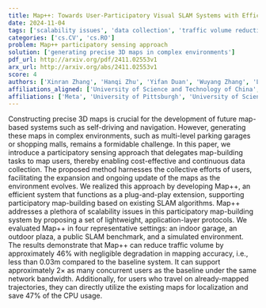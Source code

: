 ```yaml
---
title: Map++: Towards User-Participatory Visual SLAM Systems with Efficient Map   Expansion and Sharing
date: 2024-11-04
tags: ['scalability issues', 'data collection', 'traffic volume reduction', 'mapping accuracy', 'navigation', 'participatory sensing', '3D maps', 'concurrent users', 'CPU usage', 'SLAM algorithms', 'map-building tasks', 'localization', 'self-driving systems']
categories: ['cs.CV', 'cs.RO']
problem: Map++ participatory sensing approach
solution: ['generating precise 3D maps in complex environments']
pdf_url: http://arxiv.org/pdf/2411.02553v1
arx_url: http://arxiv.org/abs/2411.02553v1
score: 4
authors: ['Xinran Zhang', 'Hanqi Zhu', 'Yifan Duan', 'Wuyang Zhang', 'Longfei Shangguan', 'Yu Zhang', 'Jianmin Ji', 'Yanyong Zhang']
affiliations_aligned: ['University of Science and Technology of China', 'University of Science and Technology of China', 'University of Science and Technology of China', 'Meta', 'University of Pittsburgh', 'University of Science and Technology of China', 'University of Science and Technology of China', 'University of Science and Technology of China']
affiliations: ['Meta', 'University of Pittsburgh', 'University of Science and Technology of China']
---
```



Constructing precise 3D maps is crucial for the development of future map-based systems such as self-driving and navigation. However, generating these maps in complex environments, such as multi-level parking garages or shopping malls, remains a formidable challenge. In this paper, we introduce a participatory sensing approach that delegates map-building tasks to map users, thereby enabling cost-effective and continuous data collection. The proposed method harnesses the collective efforts of users, facilitating the expansion and ongoing update of the maps as the environment evolves.   We realized this approach by developing Map++, an efficient system that functions as a plug-and-play extension, supporting participatory map-building based on existing SLAM algorithms. Map++ addresses a plethora of scalability issues in this participatory map-building system by proposing a set of lightweight, application-layer protocols. We evaluated Map++ in four representative settings: an indoor garage, an outdoor plaza, a public SLAM benchmark, and a simulated environment. The results demonstrate that Map++ can reduce traffic volume by approximately 46% with negligible degradation in mapping accuracy, i.e., less than 0.03m compared to the baseline system. It can support approximately $2 \times$ as many concurrent users as the baseline under the same network bandwidth. Additionally, for users who travel on already-mapped trajectories, they can directly utilize the existing maps for localization and save 47% of the CPU usage.